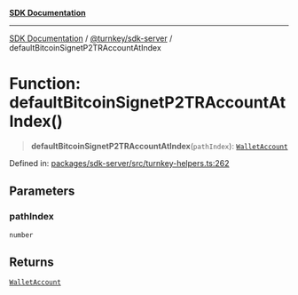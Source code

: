 [**SDK Documentation**](../../../README.mdx)

***

[SDK Documentation](../../../packages.mdx) / [@turnkey/sdk-server](../README.mdx) / defaultBitcoinSignetP2TRAccountAtIndex

# Function: defaultBitcoinSignetP2TRAccountAtIndex()

> **defaultBitcoinSignetP2TRAccountAtIndex**(`pathIndex`): [`WalletAccount`](../interfaces/WalletAccount.mdx)

Defined in: [packages/sdk-server/src/turnkey-helpers.ts:262](https://github.com/tkhq/sdk/blob/e1b1a69bdd608320aaf03cc2dbbf68dc0c52b28d/packages/sdk-server/src/turnkey-helpers.ts#L262)

## Parameters

### pathIndex

`number`

## Returns

[`WalletAccount`](../interfaces/WalletAccount.mdx)
